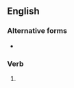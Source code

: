 {{also|rôleplayed|role-played}}

==English==

===Alternative forms===
* {{l|en|role-played}}

===Verb===
{{head|en|verb form}}

# {{en-past of|roleplay}}